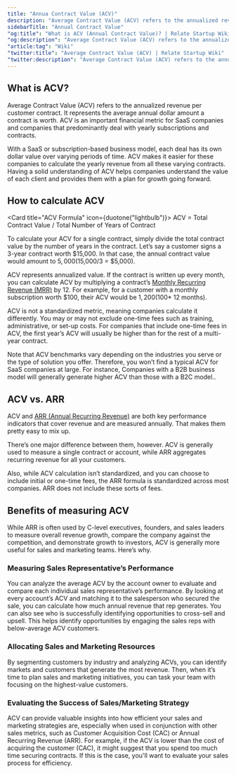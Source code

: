 ```yaml
---
title: "Annua Contract Value (ACV)"
description: "Average Contract Value (ACV) refers to the annualized revenue per customer contract."
sidebarTitle: "Annual Contract Value"
"og:title": "What is ACV (Annual Contract Value)? | Relate Startup Wiki"
"og:description": "Average Contract Value (ACV) refers to the annualized revenue per customer contract."
"article:tag": "Wiki"
"twitter:title": "Average Contract Value (ACV) | Relate Startup Wiki"
"twitter:description": "Average Contract Value (ACV) refers to the annualized revenue per customer contract."
---
```


## What is ACV?

Average Contract Value (ACV) refers to the annualized revenue per customer contract. It represents the average annual dollar amount a contract is worth. ACV is an important financial metric for SaaS companies and companies that predominantly deal with yearly subscriptions and contracts. 

With a SaaS or subscription-based business model, each deal has its own dollar value over varying periods of time. ACV makes it easier for these companies to calculate the yearly revenue from all these varying contracts.
Having a solid understanding of ACV helps companies understand the value of each client and provides them with a plan for growth going forward.

## How to calculate ACV

<Card title="ACV Formula" icon={duotone("lightbulb")}>
  ACV = Total Contract Value / Total Number of Years of Contract
</Card>

To calculate your ACV for a single contract, simply divide the total contract value by the number of years in the contract. Let’s say a customer signs a  3-year contract worth $15,000. In that case, the annual contract value would amount to $5,000 ($15,000/3 = $5,000).  

ACV represents annualized value. If the contract is written up every month, you can calculate ACV by multiplying a contract’s [Monthly Recurring Revenue (MRR)](wiki/SaaS/MRR/) by 12. For example, for a customer with a monthly subscription worth $100, their ACV would be $1,200 ($100* 12 months).

ACV is not a standardized metric, meaning companies calculate it differently. You may or may not exclude one-time fees such as training, administrative, or set-up costs. For companies that include one-time fees in ACV, the first year’s ACV will usually be higher than for the rest of a multi-year contract.

Note that ACV benchmarks vary depending on the industries you serve or the type of solution you offer. Therefore, you won’t find a typical  ACV for SaaS companies at large. For instance, Companies with a B2B business model will generally generate higher ACV than those with a B2C model..
  
## ACV vs. ARR

ACV and [ARR (Annual Recurring Revenue)](wiki/SaaS/ARR/) are both key performance indicators that cover revenue and are measured annually. That makes them pretty easy to mix up.

There’s one major difference between them, however. ACV is generally used to measure a single contract or account, while ARR aggregates recurring revenue for all your customers.  

Also, while ACV calculation isn’t standardized, and you can choose to include initial or one-time fees, the ARR formula is standardized across most companies. ARR does not include these sorts of fees.

## Benefits of measuring ACV

While ARR is often used by C-level executives, founders, and sales leaders to measure overall revenue growth, compare the company against the competition, and demonstrate growth to investors, ACV is generally more useful for sales and marketing teams. Here’s why.

### Measuring Sales Representative’s Performance
You can analyze the average ACV by the account owner to evaluate and compare each individual sales representative’s performance. By looking at every account’s ACV and matching it to the salesperson who secured the sale, you can calculate how much annual revenue that rep generates. You can also see who is successfully identifying opportunities to cross-sell and upsell. This helps identify opportunities by engaging the sales reps with below-average ACV customers. 

### Allocating Sales and Marketing Resources
By segmenting customers by industry and analyzing ACVs, you can identify markets and customers that generate the most revenue. Then, when it’s time to plan sales and marketing initiatives, you can task your team with focusing on the highest-value customers.

### Evaluating the Success of Sales/Marketing Strategy
ACV can provide valuable insights into how efficient your sales and marketing strategies are, especially when used in conjunction with other sales metrics, such as Customer Acquisition Cost (CAC) or  Annual Recurring Revenue (ARR). For example, if the ACV is lower than the cost of acquiring the customer (CAC), it might suggest that you spend too much time securing contracts. If this is the case, you'll want to evaluate your sales process for efficiency.

